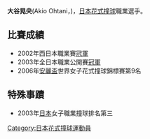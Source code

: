 {{BLP unsourced|time=2009-05-09}}

'''大谷晃央'''(Akio Ohtani，{{bd|1976年|7月31日}})，[[日本|日本]][[花式撞球|花式撞球]]職業選手。

==比賽成績==
*2002年西日本職業賽[[冠軍|冠軍]]
*2003年全日本職業公開賽[[冠軍|冠軍]]
*2006年[[安麗盃|安麗盃]]世界女子花式撞球錦標賽第9名

==特殊事蹟==
*2003年[[日本|日本]]女子職業撞球排名第三

[[Category:日本花式撞球運動員|Category:日本花式撞球運動員]]